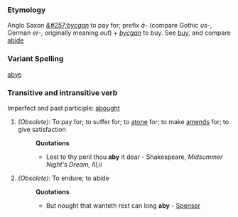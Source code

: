 ===Etymology===
Anglo Saxon ''[[&#257;bycgan]]'' to pay for; prefix ''&#257;-'' (compare Gothic ''us-'', German ''er-'', originally meaning ''out'') + ''[[bycgan]]'' to buy. See [[buy]], and compare [[abide]]
===Variant Spelling===
[[abye]]
===Transitive and intransitive verb===
Imperfect and past participle: [[abought]]
#''(Obsolete):'' To pay for; to suffer for; to [[atone]] for; to make [[amends]] for; to give satisfaction
#:'''Quotations'''
#:*Lest to thy peril thou '''aby''' it dear - Shakespeare, ''Midsummer Night's Dream, III,ii''
#''(Obsolete):'' To endure; to abide
#:'''Quotations'''
#:*But nought that wanteth rest can long '''aby''' - [[Spenser]]